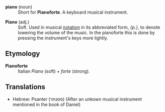 ;'''piano''' (noun)
:Short for '''Pianoforte'''.  A keyboard musical instrument.

;'''Piano''' (adj.)
:Soft. Used in musical [[notation]] in its abbreviated form, ''{p.}'', to denote lowering the volume of the music. In the pianoforte this is done by pressing the instrument's keys more lightly. 

==Etymology==

;'''Pianoforte'''
:Italian ''Piano'' (soft) + ''forte'' (strong).

==Translations==

*Hebrew: Psanter (פסנתר) (After an unkown musical instrument mentioned in the book of Daniel)